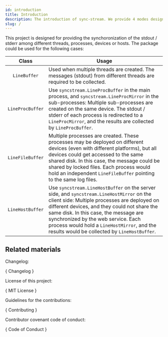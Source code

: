 ```yaml
---
id: introduction
title: Introduction
description: The introduction of sync-stream. We provide 4 modes designed for different cases.
slug: /
---
```




This project is designed for providing the synchoronization of the stdout / stderr among different threads, processes, devices or hosts. The package could be used for the following cases:

|      Class       | <center>Usage</center>                                                                                                                                                                                                                                                                                                                                                   |
| :--------------: | :----------------------------------------------------------------------------------------------------------------------------------------------------------------------------------------------------------------------------------------------------------------------------------------------------------------------------------------------------------------------- |
|   `LineBuffer`   | Used when multiple threads are created. The messages (stdout) from different threads are required to be collected.                                                                                                                                                                                                                                                       |
| `LineProcBuffer` | Use `syncstream.LineProcBuffer` in the main process, and `syncstream.LineProcMirror` in the sub-processes: Multiple sub-processes are created on the same device. The stdout / stderr of each process is redirected to a `LineProcMirror`, and the results are collected by `LineProcBuffer`.                                                                            |
| `LineFileBuffer` | Multiple processes are created. These processes may be deployed on different devices (even with different platforms), but all devices could get accessed to the same shared disk. In this case, the message could be shared by locked files. Each process would hold an independent `LineFileBuffer` pointing to the same log files.                                     |
| `LineHostBuffer` | Use `syncstream.LineHostBuffer` on the server side, and `syncstream.LineHostMirror` on the client side: Multiple processes are deployed on different devices, and they could not share the same disk. In this case, the message are synchronized by the web service. Each process would hold a `LineHostMirror`, and the results would be collected by `LineHostBuffer`. |

## Related materials

Changelog:

<p>
  {
    <DarkButton
      to={repoURL("blob/main/README.md#update-reports")}
      icon={octClock16}
    >
      Changelog
    </DarkButton>
  }
</p>

License of this project:

<p>
  {
    <DarkButton to={repoURL("blob/main/LICENSE")} icon={octLaw16}>
      MIT License
    </DarkButton>
  }
</p>

Guidelines for the contributions:

<p>
  {
    <DarkButton
      to={repoURL("blob/main/CONTRIBUTING.md")}
      icon={octRepoForked16}
    >
      Contributing
    </DarkButton>
  }
</p>

Contributor covenant code of conduct:

<p>
  {
    <DarkButton
      to={repoURL("blob/main/CODE_OF_CONDUCT.md")}
      icon={octShareAndroid16}
    >
      Code of Conduct
    </DarkButton>
  }
</p>
